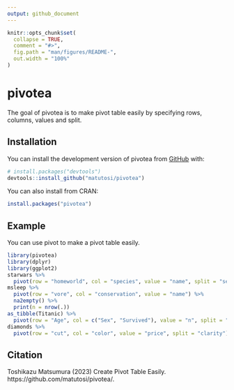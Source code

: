 ```yaml
---
output: github_document
---
```


<!-- README.md is generated from README.Rmd. Please edit that file -->

```r
knitr::opts_chunk$set(
  collapse = TRUE,
  comment = "#>",
  fig.path = "man/figures/README-",
  out.width = "100%"
)
```

# pivotea

<!-- badges: start -->
<!-- badges: end -->

The goal of pivotea is to make pivot table easily by specifying rows, columns, values and split.


## Installation

You can install the development version of pivotea from [GitHub](https://github.com/) with:

```r
# install.packages("devtools")
devtools::install_github("matutosi/pivotea")
```


You can also install from CRAN:

```r
install.packages("pivotea")
```

## Example

You can use pivot to make a pivot table easily.

```r
library(pivotea)
library(dplyr)
library(ggplot2)
starwars %>%
  pivot(row = "homeworld", col = "species", value = "name", split = "sex")
msleep %>%
  pivot(row = "vore", col = "conservation", value = "name") %>%
  na2empty() %>%
  print(n = nrow(.))
as_tibble(Titanic) %>%
  pivot(row = "Age", col = c("Sex", "Survived"), value = "n", split = "Class")
diamonds %>%
  pivot(row = "cut", col = "color", value = "price", split = "clarity")
```
## Citation

Toshikazu Matsumura (2023) Create Pivot Table Easily. https://github.com/matutosi/pivotea/.
